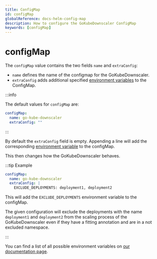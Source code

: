 ```yaml
---
title: ConfigMap
id: configMap
globalReference: docs-helm-config-map
description: How to configure the GoKubeDownscaler ConfigMap
keywords: [configMap]
---
```


# configMap

The `configMap` value contains the two fields `name` and `extraConfig`:

- `name` defines the name of the configmap for the GoKubeDownscaler.
- `extraConfig` adds additional specified [environment variables](ref:docs-environment-variables) to the ConfigMap.

:::info

The default values for `configMap` are:

```yaml
configMap:
  name: go-kube-downscaler
  extraConfig: ""
```

:::

By default the `extraConfig` field is empty.
Appending a line will add the corresponding [environment variable](ref:docs-environment-variables) to the configMap.

This then changes how the GoKubeDownscaler behaves.

:::tip Example

```yaml
configMap:
  name: go-kube-downscaler
  extraConfig: |
    EXCLUDE_DEPLOYMENTS: deployment1, deployment2
```

This will add the `EXCLUDE_DEPLOYMENTS` environment variable to the configMap.

The given configuration will exclude the deployments with the name `deployment1` and `deployment2`
from the scaling process of the GoKubeDownscaler even if they have a fitting annotation and are in a not excluded namespace.

:::

You can find a list of all possible environment variables on [our documentation page](ref:docs-environment-variables).
